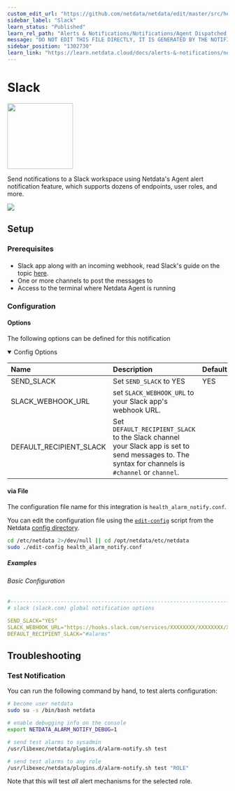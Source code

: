 ```yaml
---
custom_edit_url: "https://github.com/netdata/netdata/edit/master/src/health/notifications/slack/metadata.yaml"
sidebar_label: "Slack"
learn_status: "Published"
learn_rel_path: "Alerts & Notifications/Notifications/Agent Dispatched Notifications"
message: "DO NOT EDIT THIS FILE DIRECTLY, IT IS GENERATED BY THE NOTIFICATION'S metadata.yaml FILE"
sidebar_position: "1302730"
learn_link: "https://learn.netdata.cloud/docs/alerts-&-notifications/notifications/agent-dispatched-notifications/slack"
---
```



# Slack


<img src="https://netdata.cloud/img/slack.png" width="150"/>


Send notifications to a Slack workspace using Netdata's Agent alert notification feature, which supports dozens of endpoints, user roles, and more.



<img src="https://img.shields.io/badge/maintained%20by-Netdata-%2300ab44" />

## Setup


### Prerequisites

#### 

- Slack app along with an incoming webhook, read Slack's guide on the topic [here](https://api.slack.com/messaging/webhooks).
- One or more channels to post the messages to
- Access to the terminal where Netdata Agent is running



### Configuration

#### Options

The following options can be defined for this notification

<details open>
<summary>Config Options</summary>

| Name | Description | Default | Required |
|:----|:-----------|:-------|:--------:|
| SEND_SLACK | Set `SEND_SLACK` to YES | YES | yes |
| SLACK_WEBHOOK_URL | set `SLACK_WEBHOOK_URL` to your Slack app's webhook URL. |  | yes |
| DEFAULT_RECIPIENT_SLACK | Set `DEFAULT_RECIPIENT_SLACK` to the Slack channel your Slack app is set to send messages to. The syntax for channels is `#channel` or `channel`. |  | yes |

</details>



#### via File

The configuration file name for this integration is `health_alarm_notify.conf`.


You can edit the configuration file using the [`edit-config`](/docs/netdata-agent/configuration#edit-a-configuration-file-using-edit-config) script from the
Netdata [config directory](/docs/netdata-agent/configuration#the-netdata-config-directory).

```bash
cd /etc/netdata 2>/dev/null || cd /opt/netdata/etc/netdata
sudo ./edit-config health_alarm_notify.conf
```

##### Examples

###### Basic Configuration



```yaml
#------------------------------------------------------------------------------
# slack (slack.com) global notification options

SEND_SLACK="YES"
SLACK_WEBHOOK_URL="https://hooks.slack.com/services/XXXXXXXX/XXXXXXXX/XXXXXXXXXXXXXXXXXXXXXXXXXXXXXXX" 
DEFAULT_RECIPIENT_SLACK="#alarms"

```


## Troubleshooting

### Test Notification

You can run the following command by hand, to test alerts configuration:

```bash
# become user netdata
sudo su -s /bin/bash netdata

# enable debugging info on the console
export NETDATA_ALARM_NOTIFY_DEBUG=1

# send test alarms to sysadmin
/usr/libexec/netdata/plugins.d/alarm-notify.sh test

# send test alarms to any role
/usr/libexec/netdata/plugins.d/alarm-notify.sh test "ROLE"
```

Note that this will test _all_ alert mechanisms for the selected role.


